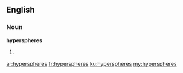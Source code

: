 ==English==

===Noun===
'''hyperspheres'''

# {{plural of|hypersphere}}

[[ar:hyperspheres]]
[[fr:hyperspheres]]
[[ku:hyperspheres]]
[[my:hyperspheres]]